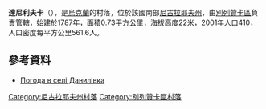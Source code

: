 {{coord|46|59|52|N|31|31|15|E|scale:100000|display=title}}

'''達尼利夫卡'''（{{lang-uk|Данилівка}}），是[[烏克蘭|烏克蘭]]的村落，位於該國南部[[尼古拉耶夫州|尼古拉耶夫州]]，由[[別列贊卡區|別列贊卡區]]負責管轄，始建於1787年，面積0.73平方公里，海拔高度22米，2001年人口410，人口密度每平方公里561.6人。

==參考資料==
* [http://weather.in.ua/ua/nikolaevskaja/6346 Погода в селі Данилівка]

[[Category:尼古拉耶夫州村落|Category:尼古拉耶夫州村落]]
[[Category:別列贊卡區村落|Category:別列贊卡區村落]]


{{Mykolaiv-geo-stub}}